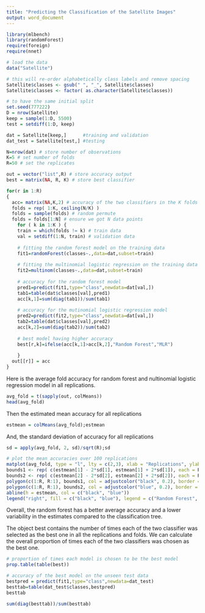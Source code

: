 ---
title: "Predicting the Classification of the Satellite Images"
output: word_document
---
```{r}
library(mlbench)
library(randomForest)
require(foreign)
require(nnet)

# load the data
data("Satellite")

# this will re-order alphabetically class labels and remove spacing
Satellite$classes <- gsub(" ", "_", Satellite$classes)
Satellite$classes <- factor( as.character(Satellite$classes))

# to have the same initial split
set.seed(777222)
D = nrow(Satellite)
keep = sample(1:D, 5500)
test = setdiff(1:D, keep)

dat = Satellite[keep,]      #training and validation 
dat_test = Satellite[test,] #testing
```

```{r}
N=nrow(dat) # store number of observations
K=5 # set number of folds
R=50 # set the replicates

out = vector("list",R) # store accuracy output
best = matrix(NA, R, K) # store best classifier

for(r in 1:R)
{
  acc= matrix(NA,K,2) # accuracy of the two classifiers in the K folds
  folds = rep( 1:K, ceiling(N/K) )
  folds = sample(folds) # random permute
  folds = folds[1:N] # ensure we got N data points
    for ( k in 1:K ) {
    train = which(folds != k) # train data
    val = setdiff(1:N, train) # validation data
    
    # fitting the random forest model on the training data
    fit1=randomForest(classes~.,data=dat,subset=train) 
    
    # fitting the multinomial logistic regression on the training data
    fit2=multinom(classes~.,data=dat,subset=train) 
    
    # accuracy for the random forest model
    pred1=predict(fit1,type="class",newdata=dat[val,])
    tab1=table(dat$classes[val],pred1)
    acc[k,1]=sum(diag(tab1))/sum(tab1)
    
    # accuracy for the mutinomial logistic regression model
    pred2=predict(fit2,type="class",newdata=dat[val,])
    tab2=table(dat$classes[val],pred2)
    acc[k,2]=sum(diag(tab2))/sum(tab2)
    
    # best model having higher accuracy
    best[r,k]=ifelse(acc[k,1]>acc[k,2],"Random Forest","MLR")
    
    }
  out[[r]] = acc
}

```
Here is the average fold accuracy for random forest and nultinomial logistic regression model in all replications.
```{r}
avg_fold = t(sapply(out, colMeans)) 
head(avg_fold)
```
Then the estimated mean accuracy for all replications
```{r}
estmean = colMeans(avg_fold);estmean
```
And, the standard deviation of accuracy for all replications
```{r}
sd = apply(avg_fold, 2, sd)/sqrt(R);sd
```

```{r}
# plot the mean accuracies over 100 replications
matplot(avg_fold, type = "l", lty = c(2,3), xlab = "Replications", ylab = "Accuracy",col = c("black", "blue"))
bounds1 <- rep( c(estmean[1] - 2*sd[1], estmean[1] + 2*sd[1]), each = R )
bounds2 <- rep( c(estmean[2] - 2*sd[2], estmean[2] + 2*sd[2]), each = R )
polygon(c(1:R, R:1), bounds1, col = adjustcolor("black", 0.2), border = FALSE)
polygon(c(1:R, R:1), bounds2, col = adjustcolor("blue", 0.2), border = FALSE)
abline(h = estmean, col = c("black", "blue"))
legend("right", fill = c("black", "blue"), legend = c("Random Forest", "MLR"), bty = "n")
```
Overall, the random forest has a better average accuracy and a lower variability in the estimates compared to the classification tree.

The object best contains the number of times each of the two classifier was selected as the best one in all the replications and folds. We can calculate the overall proportion of times each of the two classifiers was chosen as the best one.

```{r}
# proportion of times each model is chosen to be the best model
prop.table(table(best))
```

```{r}
# accuracy of the best model on the unseen test data
bestpred = predict(fit1,type="class",newdata=dat_test)
besttab=table(dat_test$classes,bestpred)
besttab
```

```{r}
sum(diag(besttab))/sum(besttab)
```

